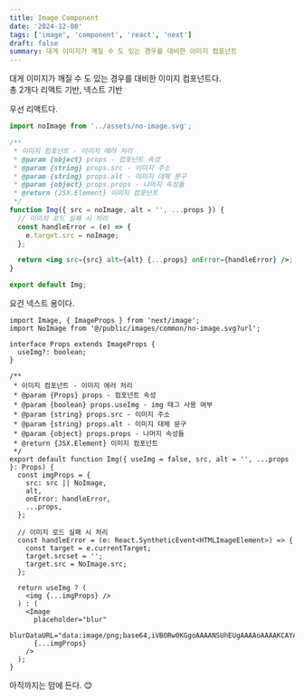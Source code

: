 ```yaml
---
title: Image Component
date: '2024-12-08'
tags: ['image', 'component', 'react', 'next']
draft: false
summary: 대게 이미지가 깨질 수 도 있는 경우를 대비한 이미지 컴포넌트
---
```


대게 이미지가 깨질 수 도 있는 경우를 대비한 이미지 컴포넌트다.  
총 2개다 리액트 기반, 넥스트 기반

우선 리액트다.

```jsx:Img.jsx
import noImage from '../assets/no-image.svg';

/**
 * 이미지 컴포넌트 - 이미지 에러 처리
 * @param {object} props - 컴포넌트 속성
 * @param {string} props.src - 이미지 주소
 * @param {string} props.alt - 이미지 대체 문구
 * @param {object} props.props - 나머지 속성들
 * @return {JSX.Element} 이미지 컴포넌트
 */
function Img({ src = noImage, alt = '', ...props }) {
  // 이미지 로드 실패 시 처리
  const handleError = (e) => {
    e.target.src = noImage;
  };

  return <img src={src} alt={alt} {...props} onError={handleError} />;
}

export default Img;
```

요건 넥스트 용이다.

```tsx:Img.tsx
import Image, { ImageProps } from 'next/image';
import NoImage from '@/public/images/common/no-image.svg?url';

interface Props extends ImageProps {
  useImg?: boolean;
}

/**
 * 이미지 컴포넌트 - 이미지 에러 처리
 * @param {Props} props - 컴포넌트 속성
 * @param {boolean} props.useImg - img 태그 사용 여부
 * @param {string} props.src - 이미지 주소
 * @param {string} props.alt - 이미지 대체 문구
 * @param {object} props.props - 나머지 속성들
 * @return {JSX.Element} 이미지 컴포넌트
 */
export default function Img({ useImg = false, src, alt = '', ...props }: Props) {
  const imgProps = {
    src: src || NoImage,
    alt,
    onError: handleError,
    ...props,
  };

  // 이미지 로드 실패 시 처리
  const handleError = (e: React.SyntheticEvent<HTMLImageElement>) => {
    const target = e.currentTarget;
    target.srcset = '';
    target.src = NoImage.src;
  };

  return useImg ? (
    <img {...imgProps} />
  ) : (
    <Image
      placeholder="blur"
      blurDataURL="data:image/png;base64,iVBORw0KGgoAAAANSUhEUgAAAAoAAAAKCAYAAACNMs+9AAAAFklEQVR42mN8//HLfwYiAOOoQvoqBABbWyZJf74GZgAAAABJRU5ErkJggg=="
      {...imgProps}
    />
  );
}
```

아직까지는 맘에 든다. 😊
